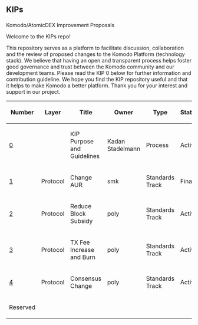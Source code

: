 <h2>KIPs</h2>
Komodo/AtomicDEX Improvement Proposals

Welcome to the KIPs repo!

This repository serves as a platform to facilitate discussion, collaboration and the review of proposed changes to the Komodo Platform (technology stack). We believe that having an open and transparent process helps foster good governance and trust between the Komodo community and our development teams.
Please read the KIP 0 below for further information and contribution guideline.
We hope you find the KIP repository useful and that it helps to make Komodo a better platform. Thank you for your interest and support in our project.


{| class="wikitable sortable" style="width: auto; text-align: center; font-size: smaller; table-layout: fixed;"
!Number
!Layer
!Title
!Owner
!Type
!Status
|- style="background-color: #ffcfcf"
| [[kips/kip-0000.mediawiki|0]]
|
| KIP Purpose and Guidelines
| Kadan Stadelmann
| Process
| Active
|-
| [[kips/kip-0001.mediawiki|1]]
| Protocol
| Change AUR
| smk
| Standards Track
| Final
|-
| [[kips/kip-0002.mediawiki|2]]
| Protocol
| Reduce Block Subsidy
| poly
| Standards Track
| Active
|-
| [[kips/kip-0003.mediawiki|3]]
| Protocol
| TX Fee Increase and Burn
| poly
| Standards Track
| Active
|-
| [[kips/kip-0004.mediawiki|4]]
| Protocol
| Consensus Change
| poly
| Standards Track
| Active
|-
| Reserved
|}
